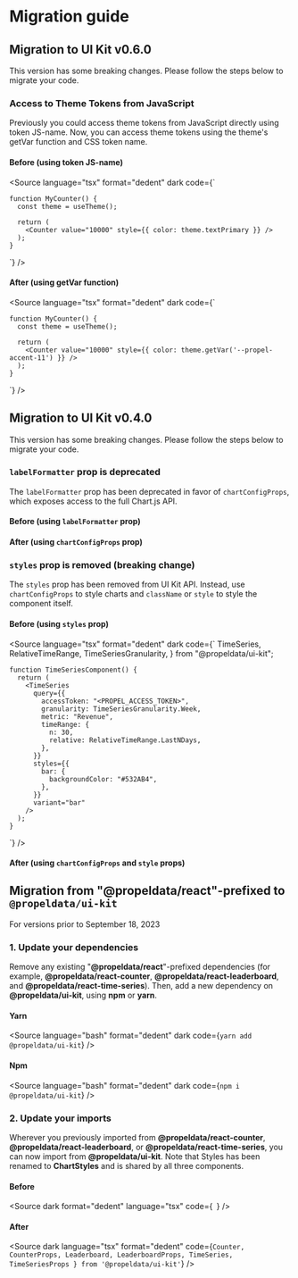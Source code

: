 
<Meta title="Getting started/Migration guide" />

# Migration guide

## Migration to UI Kit v0.6.0

This version has some breaking changes. Please follow the steps below to migrate your code.

### Access to Theme Tokens from JavaScript

Previously you could access theme tokens from JavaScript directly using token JS-name. Now, you can access theme tokens
using the theme's getVar function and CSS token name.

#### Before (using token JS-name)

<Source
  language="tsx"
  format="dedent"
  dark
  code={`

    function MyCounter() {
      const theme = useTheme();

      return (
        <Counter value="10000" style={{ color: theme.textPrimary }} />
      );
    }

`} />

#### After (using getVar function)

<Source
  language="tsx"
  format="dedent"
  dark
  code={`

    function MyCounter() {
      const theme = useTheme();

      return (
        <Counter value="10000" style={{ color: theme.getVar('--propel-accent-11') }} />
      );
    }

`} />

## Migration to UI Kit v0.4.0

This version has some breaking changes. Please follow the steps below to migrate your code.

### `labelFormatter` prop is deprecated

The `labelFormatter` prop has been deprecated in favor of `chartConfigProps`, which exposes access to the full Chart.js
API.

#### Before (using `labelFormatter` prop)

<SourceCode of={TimeSeriesStories.ChartLabelFormatStory} shown />

#### After (using `chartConfigProps` prop)

<SourceCode of={TimeSeriesStories.ChartFormatXLabelsStory} shown />

### `styles` prop is removed (breaking change)

The `styles` prop has been removed from UI Kit API. Instead, use `chartConfigProps` to style charts and `className` or
`style` to style the component itself.

#### Before (using `styles` prop)

<Source
  language="tsx"
  format="dedent"
  dark
  code={`
      TimeSeries,
      RelativeTimeRange,
      TimeSeriesGranularity,
    } from "@propeldata/ui-kit";

    function TimeSeriesComponent() {
      return (
        <TimeSeries
          query={{
            accessToken: "<PROPEL_ACCESS_TOKEN>",
            granularity: TimeSeriesGranularity.Week,
            metric: "Revenue",
            timeRange: {
              n: 30,
              relative: RelativeTimeRange.LastNDays,
            },
          }}
          styles={{
            bar: {
              backgroundColor: "#532AB4",
            },
          }}
          variant="bar"
        />
      );
    }

`} />

#### After (using `chartConfigProps` and `style` props)

<SourceCode of={TimeSeriesStories.CustomStyleStory} shown />

## Migration from "@propeldata/react"-prefixed to `@propeldata/ui-kit`

For versions prior to September 18, 2023

### 1. Update your dependencies

Remove any existing "**@propeldata/react**"-prefixed dependencies (for example, **@propeldata/react-counter**,
**@propeldata/react-leaderboard**, and **@propeldata/react-time-series**). Then, add a new dependency on
**@propeldata/ui-kit**, using **npm** or **yarn**.

#### Yarn

<Source
  language="bash"
  format="dedent"
  dark
  code={`
    yarn add @propeldata/ui-kit
  `}
/>

#### Npm

<Source
  language="bash"
  format="dedent"
  dark
  code={`
    npm i @propeldata/ui-kit
  `}
/>

### 2. Update your imports

Wherever you previously imported from **@propeldata/react-counter**, **@propeldata/react-leaderboard**, or
**@propeldata/react-time-series**, you can now import from **@propeldata/ui-kit**. Note that Styles has been renamed to
**ChartStyles** and is shared by all three components.

#### Before

<Source
  dark
  format="dedent"
  language="tsx"
  code={`
  `}
/>

#### After

<Source
  dark
  language="tsx"
  format="dedent"
  code={`
      Counter,
      CounterProps,
      Leaderboard,
      LeaderboardProps,
      TimeSeries,
      TimeSeriesProps
    } from '@propeldata/ui-kit'
  `}
/>
